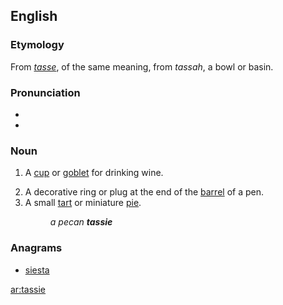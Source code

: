 {{also|Tassie}}
==English==

===Etymology===

From {{etyl|fr|en}} ''[[tasse]]'', of the same meaning, from {{etyl|ar|en}} ''tassah'', a bowl or basin.

===Pronunciation===
* {{IPA|ˈtæsi|lang=en}}
* {{rhymes|æsi|lang=en}}

===Noun===
{{en-noun}}

# {{context|Scotland|lang=en}} A [[cup]] or [[goblet]] for drinking wine.
# A decorative ring or plug  at the end of the [[barrel]] of a pen.
# A small [[tart]] or miniature [[pie]].
#: ''a pecan '''tassie'''''

===Anagrams===
* [[siesta#English|siesta]]

[[ar:tassie]]